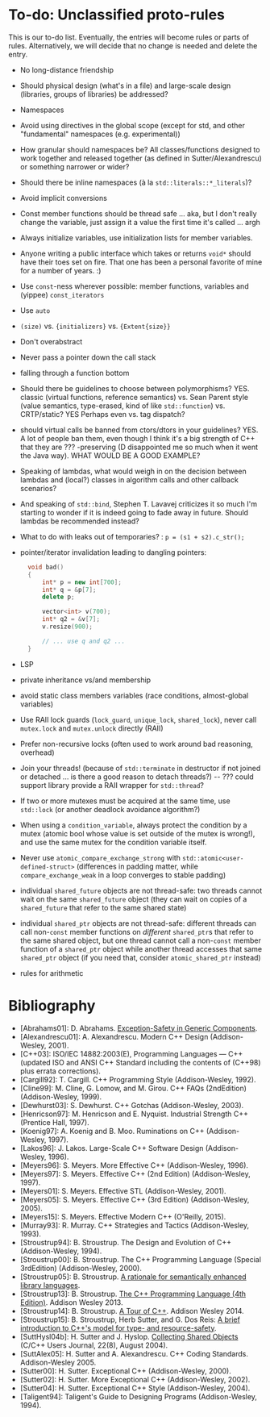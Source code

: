 # <a href="#" name="S-unclassified"></a>To-do: Unclassified proto-rules

This is our to-do list.
Eventually, the entries will become rules or parts of rules.
Alternatively, we will decide that no change is needed and delete the entry.

* No long-distance friendship

* Should physical design (what's in a file) and large-scale design (libraries, groups of libraries) be addressed?

* Namespaces

* Avoid using directives in the global scope (except for std, and other "fundamental" namespaces (e.g. experimental))

* How granular should namespaces be? All classes/functions designed to work together and released together (as defined in Sutter/Alexandrescu) or something narrower or wider?

* Should there be inline namespaces (à la `std::literals::*_literals`)?

* Avoid implicit conversions

* Const member functions should be thread safe ... aka, but I don't really change the variable, just assign it a value the first time it's called ... argh

* Always initialize variables, use initialization lists for member variables.

* Anyone writing a public interface which takes or returns `void*` should have their toes set on fire. That one has been a personal favorite of mine for a number of years. :)

* Use `const`-ness wherever possible: member functions, variables and (yippee) `const_iterators`

* Use `auto`

* `(size)` vs. `{initializers}` vs. `{Extent{size}}`

* Don't overabstract

* Never pass a pointer down the call stack

* falling through a function bottom

* Should there be guidelines to choose between polymorphisms? YES. classic (virtual functions, reference semantics) vs. Sean Parent style (value semantics, type-erased, kind of like `std::function`)  vs. CRTP/static? YES Perhaps even vs. tag dispatch?

* should virtual calls be banned from ctors/dtors in your guidelines? YES. A lot of people ban them, even though I think it's a big strength of C++ that they are ??? -preserving (D disappointed me so much when it went the Java way). WHAT WOULD BE A GOOD EXAMPLE?

* Speaking of lambdas, what would weigh in on the decision between lambdas and (local?) classes in algorithm calls and other callback scenarios?

* And speaking of `std::bind`, Stephen T. Lavavej criticizes it so much I'm starting to wonder if it is indeed going to fade away in future. Should lambdas be recommended instead?

* What to do with leaks out of temporaries? : `p = (s1 + s2).c_str();`

* pointer/iterator invalidation leading to dangling pointers:

  ```cpp
    void bad()
    {
        int* p = new int[700];
        int* q = &p[7];
        delete p;

        vector<int> v(700);
        int* q2 = &v[7];
        v.resize(900);

        // ... use q and q2 ...
    }
  ```

* LSP

* private inheritance vs/and membership

* avoid static class members variables (race conditions, almost-global variables)

* Use RAII lock guards (`lock_guard`, `unique_lock`, `shared_lock`), never call `mutex.lock` and `mutex.unlock` directly (RAII)

* Prefer non-recursive locks (often used to work around bad reasoning, overhead)

* Join your threads! (because of `std::terminate` in destructor if not joined or detached ... is there a good reason to detach threads?) -- ??? could support library provide a RAII wrapper for `std::thread`?

* If two or more mutexes must be acquired at the same time, use `std::lock` (or another deadlock avoidance algorithm?)

* When using a `condition_variable`, always protect the condition by a mutex (atomic bool whose value is set outside of the mutex is wrong!), and use the same mutex for the condition variable itself.

* Never use `atomic_compare_exchange_strong` with `std::atomic<user-defined-struct>` (differences in padding matter, while `compare_exchange_weak` in a loop converges to stable padding)

* individual `shared_future` objects are not thread-safe: two threads cannot wait on the same `shared_future` object (they can wait on copies of a `shared_future` that refer to the same shared state)

* individual `shared_ptr` objects are not thread-safe: different threads can call non-`const` member functions on *different* `shared_ptr`s that refer to the same shared object, but one thread cannot call a non-`const` member function of a `shared_ptr` object while another thread accesses that same `shared_ptr` object (if you need that, consider `atomic_shared_ptr` instead)

* rules for arithmetic

# Bibliography

* <a href="#" name="Abrahams01"></a>
  \[Abrahams01]:  D. Abrahams. [Exception-Safety in Generic Components](http://www.boost.org/community/exception_safety.html).
* <a href="#" name="Alexandrescu01"></a>
  \[Alexandrescu01]:  A. Alexandrescu. Modern C++ Design (Addison-Wesley, 2001).
* <a href="#" name="Cplusplus03"></a>
  \[C++03]:           ISO/IEC 14882:2003(E), Programming Languages — C++ (updated ISO and ANSI C++ Standard including the contents of (C++98) plus errata corrections).
* <a href="#" name="Cargill92"></a>
  \[Cargill92]:       T. Cargill. C++ Programming Style (Addison-Wesley, 1992).
* <a href="#" name="Cline99"></a>
  \[Cline99]:         M. Cline, G. Lomow, and M. Girou. C++ FAQs (2ndEdition) (Addison-Wesley, 1999).
* <a href="#" name="Dewhurst03"></a>
  \[Dewhurst03]:      S. Dewhurst. C++ Gotchas (Addison-Wesley, 2003).
* <a href="#" name="Henricson97"></a>
  \[Henricson97]:     M. Henricson and E. Nyquist. Industrial Strength C++ (Prentice Hall, 1997).
* <a href="#" name="Koenig97"></a>
  \[Koenig97]:        A. Koenig and B. Moo. Ruminations on C++ (Addison-Wesley, 1997).
* <a href="#" name="Lakos96"></a>
  \[Lakos96]:         J. Lakos. Large-Scale C++ Software Design (Addison-Wesley, 1996).
* <a href="#" name="Meyers96"></a>
  \[Meyers96]:        S. Meyers. More Effective C++ (Addison-Wesley, 1996).
* <a href="#" name="Meyers97"></a>
  \[Meyers97]:        S. Meyers. Effective C++ (2nd Edition) (Addison-Wesley, 1997).
* <a href="#" name="Meyers01"></a>
  \[Meyers01]:        S. Meyers. Effective STL (Addison-Wesley, 2001).
* <a href="#" name="Meyers05"></a>
  \[Meyers05]:        S. Meyers. Effective C++ (3rd Edition) (Addison-Wesley, 2005).
* <a href="#" name="Meyers15"></a>
  \[Meyers15]:        S. Meyers. Effective Modern C++ (O'Reilly, 2015).
* <a href="#" name="Murray93"></a>
  \[Murray93]:        R. Murray. C++ Strategies and Tactics (Addison-Wesley, 1993).
* <a href="#" name="Stroustrup94"></a>
  \[Stroustrup94]:    B. Stroustrup. The Design and Evolution of C++ (Addison-Wesley, 1994).
* <a href="#" name="Stroustrup00"></a>
  \[Stroustrup00]:    B. Stroustrup. The C++ Programming Language (Special 3rdEdition) (Addison-Wesley, 2000).
* <a href="#" name="Stroustrup05"></a>
  \[Stroustrup05]:    B. Stroustrup. [A rationale for semantically enhanced library languages](http://www.stroustrup.com/SELLrationale.pdf).
* <a href="#" name="Stroustrup13"></a>
  \[Stroustrup13]:    B. Stroustrup. [The C++ Programming Language (4th Edition)](http://www.stroustrup.com/4th.html). Addison Wesley 2013.
* <a href="#" name="Stroustrup14"></a>
  \[Stroustrup14]:    B. Stroustrup. [A Tour of C++](http://www.stroustrup.com/Tour.html).
  Addison Wesley 2014.
* <a href="#" name="Stroustrup15"></a>
  \[Stroustrup15]:    B. Stroustrup, Herb Sutter, and G. Dos Reis: [A brief introduction to C++'s model for type- and resource-safety](https://github.com/isocpp/CppCoreGuidelines/blob/master/docs/Introduction%20to%20type%20and%20resource%20safety.pdf).
* <a href="#" name="SuttHysl04b"></a>
  \[SuttHysl04b]:     H. Sutter and J. Hyslop. [Collecting Shared Objects](https://web.archive.org/web/20120926011837/http://www.drdobbs.com/collecting-shared-objects/184401839) (C/C++ Users Journal, 22(8), August 2004).
* <a href="#" name="SuttAlex05"></a>
  \[SuttAlex05]:      H. Sutter and  A. Alexandrescu. C++ Coding Standards. Addison-Wesley 2005.
* <a href="#" name="Sutter00"></a>
  \[Sutter00]:        H. Sutter. Exceptional C++ (Addison-Wesley, 2000).
* <a href="#" name="Sutter02"></a>
  \[Sutter02]:        H. Sutter. More Exceptional C++ (Addison-Wesley, 2002).
* <a href="#" name="Sutter04"></a>
  \[Sutter04]:        H. Sutter. Exceptional C++ Style (Addison-Wesley, 2004).
* <a href="#" name="Taligent94"></a>
  \[Taligent94]: Taligent's Guide to Designing Programs (Addison-Wesley, 1994).
